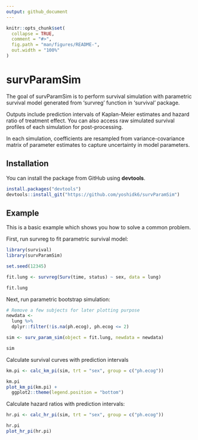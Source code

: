 ```yaml
---
output: github_document
---
```


<!-- README.md is generated from README.Rmd. Please edit that file -->

```r
knitr::opts_chunk$set(
  collapse = TRUE,
  comment = "#>",
  fig.path = "man/figures/README-",
  out.width = "100%"
)
```
# survParamSim

The goal of survParamSim is to perform survival simulation with parametric survival model generated from 'survreg' function in 'survival' package.

Outputs include prediction intervals of Kaplan-Meier estimates and hazard ratio of treatment effect.
You can also access raw simulated survival profiles of each simulation for post-processing.

In each simulation, coefficients are resampled from variance-covariance matrix of parameter estimates to capture uncertainty in model parameters.


## Installation

You can install the package from GitHub using __devtools__.

``` r
install.packages("devtools")
devtools::install_git("https://github.com/yoshidk6/survParamSim")
```

## Example

This is a basic example which shows you how to solve a common problem.

First, run survreg to fit parametric survival model:

```r
library(survival)
library(survParamSim)

set.seed(12345)

fit.lung <- survreg(Surv(time, status) ~ sex, data = lung)

fit.lung
```

Next, run parametric bootstrap simulation:

```r
# Remove a few subjects for later plotting purpose
newdata <- 
  lung %>% 
  dplyr::filter(!is.na(ph.ecog), ph.ecog <= 2)

sim <- surv_param_sim(object = fit.lung, newdata = newdata)

sim
```

Calculate survival curves with prediction intervals

```r
km.pi <- calc_km_pi(sim, trt = "sex", group = c("ph.ecog"))

km.pi
plot_km_pi(km.pi) +
  ggplot2::theme(legend.position = "bottom")
```

Calculate hazard ratios with prediction intervals:

```r
hr.pi <- calc_hr_pi(sim, trt = "sex", group = c("ph.ecog"))

hr.pi
plot_hr_pi(hr.pi)
```


